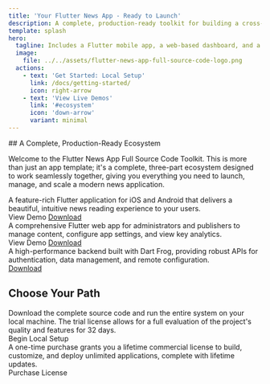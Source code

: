 ```yaml
---
title: 'Your Flutter News App - Ready to Launch'
description: A complete, production-ready toolkit for building a cross-platform news application.
template: splash
hero:
  tagline: Includes a Flutter mobile app, a web-based dashboard, and a powerful Dart Frog backend.
  image:
    file: ../../assets/flutter-news-app-full-source-code-logo.png
  actions:
    - text: 'Get Started: Local Setup'
      link: /docs/getting-started/
      icon: right-arrow
    - text: 'View Live Demos'
      link: '#ecosystem'
      icon: 'down-arrow'
      variant: minimal
---
```



<div id="ecosystem">
	## A Complete, Production-Ready Ecosystem
</div>

Welcome to the Flutter News App Full Source Code Toolkit. This is more than just an app template; it's a complete, three-part ecosystem designed to work seamlessly together, giving you everything you need to launch, manage, and scale a modern news application.

<CardGrid>
	<Card title="Mobile Client App" icon="phone">
		A feature-rich Flutter application for iOS and Android that delivers a
		beautiful, intuitive news reading experience to your users.
		<div
			style={{
				display: 'flex',
				gap: '1rem',
				marginTop: '1.5rem',
				alignItems: 'center',
			}}
		>
			<LinkButton
				href="https://flutter-news-app-full-source-code.github.io/flutter-news-app-mobile-client-full-source-code/"
				target="_blank"
			>
				View Demo
			</LinkButton>
			<a
				href="https://github.com/flutter-news-app-full-source-code/flutter-news-app-mobile-client-full-source-code"
				target="_blank"
			>
				Download
			</a>
		</div>
	</Card>
	<Card title="Web Dashboard" icon="laptop">
		A comprehensive Flutter web app for administrators and publishers to manage
		content, configure app settings, and view key analytics.
		<div
			style={{
				display: 'flex',
				gap: '1rem',
				marginTop: '1.5rem',
				alignItems: 'center',
			}}
		>
			<LinkButton
				href="https://flutter-news-app-full-source-code.github.io/flutter-news-app-web-dashboard-full-source-code/"
				target="_blank"
			>
				View Demo
			</LinkButton>
			<a
				href="https://github.com/flutter-news-app-full-source-code/flutter-news-app-web-dashboard-full-source-code"
				target="_blank"
			>
				Download
			</a>
		</div>
	</Card>
</CardGrid>
<div style={{ marginTop: '1rem' }}>
	<Card title="API Server" icon="cloud">
		A high-performance backend built with Dart Frog, providing robust APIs for
		authentication, data management, and remote configuration.
		<div
			style={{
				display: 'flex',
				gap: '1rem',
				marginTop: '1.5rem',
				alignItems: 'center',
			}}
		>
			<a
				href="https://github.com/flutter-news-app-full-source-code/flutter-news-app-api-server-full-source-code"
				target="_blank"
			>
				Download
			</a>
		</div>
	</Card>
</div>

## Choose Your Path

<CardGrid>
	<Card title="Start Your 32-Day Trial" icon="laptop">
		Download the complete source code and run the entire system on your local
		machine. The trial license allows for a full evaluation of the project's
		quality and features for 32 days.
		<div style={{ marginTop: '1.5rem' }}>
			<LinkButton href="/docs/getting-started/">Begin Local Setup</LinkButton>
		</div>
	</Card>
	<Card title="Purchase a Lifetime License" icon="rocket">
		A one-time purchase grants you a lifetime commercial license to build,
		customize, and deploy unlimited applications, complete with lifetime
		updates.
		<div style={{ marginTop: '1.5rem' }}>
			<LinkButton
				href="https://github.com/sponsors/flutter-news-app-full-source-code"
				target="_blank"
			>
				Purchase License
			</LinkButton>
		</div>
	</Card>
</CardGrid>
